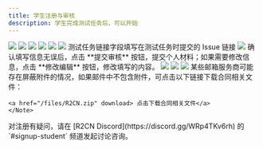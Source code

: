 ```yaml
---
title: 学生注册与审核
description: 学生完成测试任务后，可以开始
---
```


<Stepper>
  <StepperItem title="第一步：进入开源之夏-开源实习官网，点击学生注册按钮">
    <img src="/images/student/signup/signup-1.png" />
  </StepperItem>
  <StepperItem title="第二步：填写账号邮箱地址和密码，点击立即注册">
    <img src="/images/student/signup/signup-2.png" />
  </StepperItem>
  <StepperItem title="第三步：注册成功后，提示登录邮箱验证邮件地址">
    <img src="/images/student/signup/signup-3.png" />
  </StepperItem>
  <StepperItem title="第四步：在邮箱中点击链接验证邮箱有效性">
    <img src="/images/student/signup/signup-4.png" />
  </StepperItem>
  <StepperItem title="第五步：邮箱验证成功，出现账户激活页面">
    <img src="/images/student/signup/signup-5.png" />
  </StepperItem>
  <StepperItem title="第六步：重新进入开源之夏-开源实习官网，输入账号密码进行登录，完善个人信息">
    <img src="/images/student/signup/signup-6.png" />
  </StepperItem>
  <StepperItem title="第七步：按照要求填写基本信息、教育信息、个人经历等字段，填写过程中可以点击保存草稿按钮，保存填写的内容">
    <Note type="danger" title="填写测试任务链接字段">
        测试任务链接字段填写在测试任务时提交的 Issue 链接
    </Note>
    <img src="/images/student/signup/signup-7.png" />
    确认填写信息无误后，点击 **提交审核** 按钮，提交个人材料；如果需要修改信息，点击 **修改编辑** 按钮，修改填写的内容。
    <img src="/images/student/signup/signup-8.png" />
  </StepperItem>
  <StepperItem title="第八步：进入系统认证阶段">
    <img src="/images/student/signup/signup-8.png" />
  </StepperItem>
  <StepperItem title="第九步：系统认证阶段通过后，进入待组委会审核阶段">
    <img src="/images/student/signup/signup-10.png" />
  </StepperItem>
  <StepperItem title="第十步：组委会审核通过后，学生会收到邮件通知，学生根据邮件通知准备相关材料回复邮件">
    <Note type="danger" title="注意事项">
    某些邮箱服务商可能存在屏蔽附件的情况，如果邮件中不包含附件，可点击以下链接下载合同相关文件：

    <a href="/files/R2CN.zip" download> 点击下载合同相关文件</a>
    </Note>
  </StepperItem>
</Stepper>

<Note type="danger" title="注意事项">
    对注册有疑问，请在 [R2CN Discord](https://discord.gg/WRp4TKv6rh) 的 `#signup-student` 频道发起讨论咨询。
</Note>
